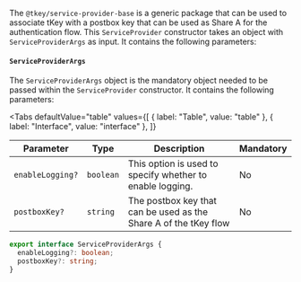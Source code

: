 
The `@tkey/service-provider-base` is a generic package that can be used to associate tKey with a postbox key that can be used as Share A for the
authentication flow. This `ServiceProvider` constructor takes an object with `ServiceProviderArgs` as input. It contains the following parameters:

#### `ServiceProviderArgs`

The `ServiceProviderArgs` object is the mandatory object needed to be passed within the `ServiceProvider` constructor. It contains the following
parameters:

<Tabs
  defaultValue="table"
  values={[
    { label: "Table", value: "table" },
    { label: "Interface", value: "interface" },
  ]}
>

<TabItem value="table">

| Parameter        | Type      | Description                                                      | Mandatory |
| ---------------- | --------- | ---------------------------------------------------------------- | --------- |
| `enableLogging?` | `boolean` | This option is used to specify whether to enable logging.        | No        |
| `postboxKey?`    | `string`  | The postbox key that can be used as the Share A of the tKey flow | No        |

</TabItem>

<TabItem value="interface">

```ts
export interface ServiceProviderArgs {
  enableLogging?: boolean;
  postboxKey?: string;
}
```

</TabItem>

</Tabs>
